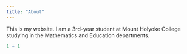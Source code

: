 ```yaml
---
title: "About"
---
```


This is my website. I am a 3rd-year student at Mount Holyoke College studying in the Mathematics and Education departments.

```r
1 + 1
```
